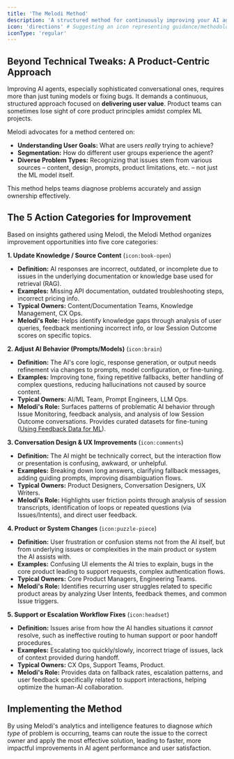 ```yaml
---
title: 'The Melodi Method'
description: 'A structured method for continuously improving your AI agent using Melodi.'
icon: 'directions' # Suggesting an icon representing guidance/methodology
iconType: 'regular'
---
```


## Beyond Technical Tweaks: A Product-Centric Approach

Improving AI agents, especially sophisticated conversational ones, requires more than just tuning models or fixing bugs. It demands a continuous, structured approach focused on **delivering user value**. Product teams can sometimes lose sight of core product principles amidst complex ML projects.

Melodi advocates for a method centered on:

*   **Understanding User Goals:** What are users *really* trying to achieve?
*   **Segmentation:** How do different user groups experience the agent?
*   **Diverse Problem Types:** Recognizing that issues stem from various sources – content, design, prompts, product limitations, etc. – not just the ML model itself.

This method helps teams diagnose problems accurately and assign ownership effectively.

## The 5 Action Categories for Improvement

Based on insights gathered using Melodi, the Melodi Method organizes improvement opportunities into five core categories:

**1. Update Knowledge / Source Content** (`icon:book-open`)

*   **Definition:** AI responses are incorrect, outdated, or incomplete due to issues in the underlying documentation or knowledge base used for retrieval (RAG).
*   **Examples:** Missing API documentation, outdated troubleshooting steps, incorrect pricing info.
*   **Typical Owners:** Content/Documentation Teams, Knowledge Management, CX Ops.
*   **Melodi's Role:** Helps identify knowledge gaps through analysis of user queries, feedback mentioning incorrect info, or low Session Outcome scores on specific topics.

**2. Adjust AI Behavior (Prompts/Models)** (`icon:brain`)

*   **Definition:** The AI's core logic, response generation, or output needs refinement via changes to prompts, model configuration, or fine-tuning.
*   **Examples:** Improving tone, fixing repetitive fallbacks, better handling of complex questions, reducing hallucinations not caused by source content.
*   **Typical Owners:** AI/ML Team, Prompt Engineers, LLM Ops.
*   **Melodi's Role:** Surfaces patterns of problematic AI behavior through Issue Monitoring, feedback analysis, and analysis of low Session Outcome conversations. Provides curated datasets for fine-tuning ([Using Feedback Data for ML](/feedback-labeling/using-for-ml)).

**3. Conversation Design & UX Improvements** (`icon:comments`)

*   **Definition:** The AI might be technically correct, but the interaction flow or presentation is confusing, awkward, or unhelpful.
*   **Examples:** Breaking down long answers, clarifying fallback messages, adding guiding prompts, improving disambiguation flows.
*   **Typical Owners:** Product Designers, Conversation Designers, UX Writers.
*   **Melodi's Role:** Highlights user friction points through analysis of session transcripts, identification of loops or repeated questions (via Issues/Intents), and direct user feedback.

**4. Product or System Changes** (`icon:puzzle-piece`)

*   **Definition:** User frustration or confusion stems not from the AI itself, but from underlying issues or complexities in the main product or system the AI assists with.
*   **Examples:** Confusing UI elements the AI tries to explain, bugs in the core product leading to support requests, complex authentication flows.
*   **Typical Owners:** Core Product Managers, Engineering Teams.
*   **Melodi's Role:** Identifies recurring user struggles related to specific product areas by analyzing User Intents, feedback themes, and common Issue triggers.

**5. Support or Escalation Workflow Fixes** (`icon:headset`)

*   **Definition:** Issues arise from how the AI handles situations it *cannot* resolve, such as ineffective routing to human support or poor handoff procedures.
*   **Examples:** Escalating too quickly/slowly, incorrect triage of issues, lack of context provided during handoff.
*   **Typical Owners:** CX Ops, Support Teams, Product.
*   **Melodi's Role:** Provides data on fallback rates, escalation patterns, and user feedback specifically related to support interactions, helping optimize the human-AI collaboration.

## Implementing the Method

By using Melodi's analytics and intelligence features to diagnose *which type* of problem is occurring, teams can route the issue to the correct owner and apply the most effective solution, leading to faster, more impactful improvements in AI agent performance and user satisfaction. 